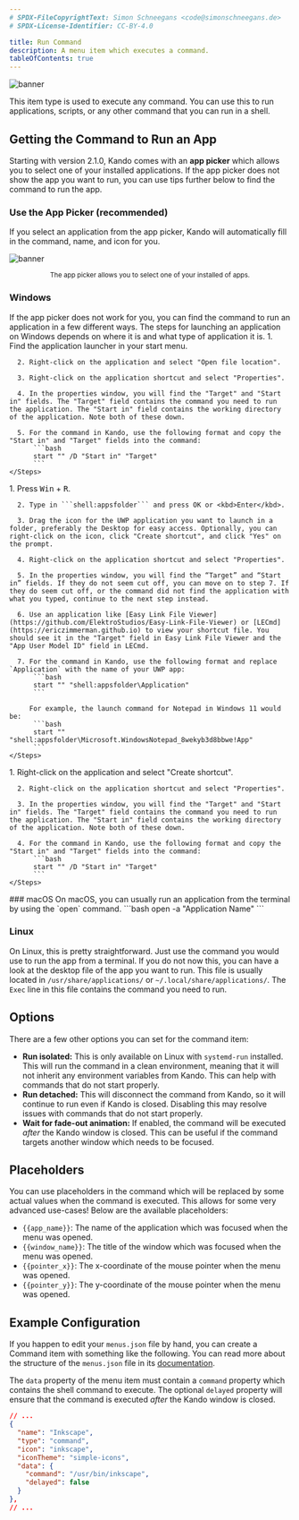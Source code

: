```yaml
---
# SPDX-FileCopyrightText: Simon Schneegans <code@simonschneegans.de>
# SPDX-License-Identifier: CC-BY-4.0

title: Run Command
description: A menu item which executes a command.
tableOfContents: true
---
```



![banner](../../assets/img/type-command.png)

<Intro>
This item type is used to execute any command.
You can use this to run applications, scripts, or any other command that you can run in a shell.
</Intro>

## <Icon name="solar:menu-dots-circle-bold-duotone" class="inline-icon" /> Getting the Command to Run an App

Starting with version 2.1.0, Kando comes with an **app picker** which allows you to select one of your installed applications.
If the app picker does not show the app you want to run, you can use tips further below to find the command to run the app.

### Use the App Picker (recommended) <Badge text="soon!" variant="tip" />

If you select an application from the app picker, Kando will automatically fill in the command, name, and icon for you.

![banner](../../assets/img/app-picker.png)
<center><sup>The app picker allows you to select one of your installed of apps.</sup></center>

### <AstroIcon name="seti:windows" class="inline-icon" /> Windows
If the app picker does not work for you, you can find the command to run an application in a few different ways.
The steps for launching an application on Windows depends on where it is and what type of application it is.
<Tabs>
  <TabItem label="Start Menu Apps">
    <Steps>
      1. Find the application launcher in your start menu.

      2. Right-click on the application and select "Open file location".

      3. Right-click on the application shortcut and select "Properties".

      4. In the properties window, you will find the "Target" and "Start in" fields. The "Target" field contains the command you need to run the application. The "Start in" field contains the working directory of the application. Note both of these down.

      5. For the command in Kando, use the following format and copy the "Start in" and "Target" fields into the command:
          ```bash
          start "" /D "Start in" "Target"
          ```
    </Steps>
  </TabItem>
  <TabItem label="UWP Apps">
    <Steps>
      1. Press <kbd>Win</kbd> + <kbd>R</kbd>.

      2. Type in ```shell:appsfolder``` and press OK or <kbd>Enter</kbd>.

      3. Drag the icon for the UWP application you want to launch in a folder, preferably the Desktop for easy access. Optionally, you can right-click on the icon, click "Create shortcut", and click "Yes" on the prompt.

      4. Right-click on the application shortcut and select "Properties".

      5. In the properties window, you will find the “Target” and “Start in” fields. If they do not seem cut off, you can move on to step 7. If they do seem cut off, or the command did not find the application with what you typed, continue to the next step instead.

      6. Use an application like [Easy Link File Viewer](https://github.com/ElektroStudios/Easy-Link-File-Viewer) or [LECmd](https://ericzimmerman.github.io) to view your shortcut file. You should see it in the "Target" field in Easy Link File Viewer and the "App User Model ID" field in LECmd.

      7. For the command in Kando, use the following format and replace `Application` with the name of your UWP app:
          ```bash
          start "" "shell:appsfolder\Application"
          ```

         For example, the launch command for Notepad in Windows 11 would be:
          ```bash
          start "" "shell:appsfolder\Microsoft.WindowsNotepad_8wekyb3d8bbwe!App"
          ```
    </Steps>
  </TabItem>
  <TabItem label="Other Apps">
    <Steps>
      1. Right-click on the application and select "Create shortcut".

      2. Right-click on the application shortcut and select "Properties".

      3. In the properties window, you will find the "Target" and "Start in" fields. The "Target" field contains the command you need to run the application. The "Start in" field contains the working directory of the application. Note both of these down.

      4. For the command in Kando, use the following format and copy the "Start in" and "Target" fields into the command:
          ```bash
          start "" /D "Start in" "Target"
          ```
    </Steps>
  </TabItem>
</Tabs>
### <AstroIcon name="apple" class="inline-icon" /> macOS
On macOS, you can usually run an application from the terminal by using the `open` command.
```bash
open -a "Application Name"
```

### <AstroIcon name="linux" class="inline-icon" /> Linux
On Linux, this is pretty straightforward. Just use the command you would use to run the app from a terminal.
If you do not now this, you can have a look at the desktop file of the app you want to run. This file is usually located in `/usr/share/applications/` or `~/.local/share/applications/`. The `Exec` line in this file contains the command you need to run.

## <Icon name="solar:check-circle-bold-duotone" class="inline-icon" /> Options

There are a few other options you can set for the command item:

* **Run isolated:** This is only available on Linux with `systemd-run` installed. This will run the command in a clean environment, meaning that it will not inherit any environment variables from Kando. This can help with commands that do not start properly.
* **Run detached:** This will disconnect the command from Kando, so it will continue to run even if Kando is closed. Disabling this may resolve issues with commands that do not start properly.
* **Wait for fade-out animation:** If enabled, the command will be executed _after_ the Kando window is closed. This can be useful if the command targets another window which needs to be focused.

## <Icon name="solar:code-line-duotone" class="inline-icon" /> Placeholders

You can use placeholders in the command which will be replaced by some actual values when the command is executed.
This allows for some very advanced use-cases!
Below are the available placeholders:

- `{{app_name}}`: The name of the application which was focused when the menu was opened.
- `{{window_name}}`: The title of the window which was focused when the menu was opened.
- `{{pointer_x}}`: The x-coordinate of the mouse pointer when the menu was opened.
- `{{pointer_y}}`: The y-coordinate of the mouse pointer when the menu was opened.

## <Icon name="solar:settings-bold-duotone" class="inline-icon" /> Example Configuration

If you happen to edit your `menus.json` file by hand, you can create a Command item with something like the following.
You can read more about the structure of the `menus.json` file in its [documentation](/config-files).

The `data` property of the menu item must contain a `command` property which contains the shell command to execute.
The optional `delayed` property will ensure that the command is executed _after_ the Kando window is closed.

```json title="menus.json"
// ...
{
  "name": "Inkscape",
  "type": "command",
  "icon": "inkscape",
  "iconTheme": "simple-icons",
  "data": {
    "command": "/usr/bin/inkscape",
    "delayed": false
  }
},
// ...
```